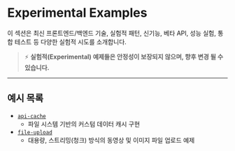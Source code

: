 # Experimental Examples

이 섹션은 최신 프론트엔드/백엔드 기술, 실험적 패턴, 신기능, 베타 API, 성능 실험, 통합 테스트 등 다양한 실험적 시도를 소개합니다.

> ⚡️ **실험적(Experimental) 예제들은 안정성이 보장되지 않으며, 향후 변경 될 수 있습니다.**

---

## 예시 목록

- [`api-cache`](/example/experimental/api-cache)
  - 파일 시스템 기반의 커스텀 데이터 캐시 구현
- [`file-upload`](/example/experimental/file-upload)
  - 대용량, 스트리밍(청크) 방식의 동영상 및 이미지 파일 업로드 예제
